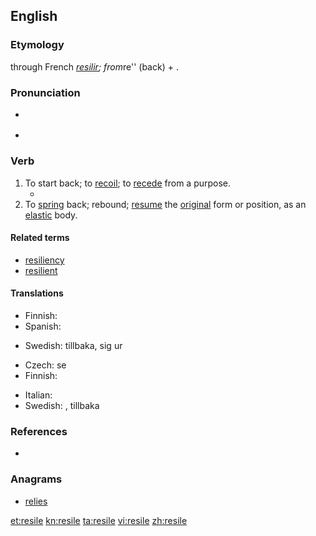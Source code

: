 ==English==
{{was wotd|2009|May|3}}

===Etymology===
{{etyl|la}} {{term|resilio|resiliō|spring back|lang=la}} through French ''[[resilir]]; from ''re'' (back) + {{term|salio|saliō|I jump|lang=la}}.

===Pronunciation===
* {{a|US}} {{IPA|/rəˈzaɪl/|/riˈzaɪl/}}
* {{audio|en-us-resile.ogg|Audio (US)}}

===Verb===
{{en-verb|resiles|resiling|resiled}}

# To start back; to [[recoil]]; to [[recede]] from a purpose.
#* {{quote-book
|year=2007
|author=David Pollard et al.
|title=Constitutional and Administrative Law: Text with Materials
|isbn=019928637X
|page=594
|passage=If a legitimate expectation is established, it must be unfair for the public authority to '''resile''' from giving effect to that expectation, unless the wider interests of the public require that the public authority '''resiles''' in order properly to protect those wider interests.}}
# To [[spring]] back; rebound; [[resume]] the [[original]] form or position, as an [[elastic]] body.

====Related terms====
* [[resiliency]]
* [[resilient]]

====Translations====
{{trans-top|to start back; recoil}}
* Finnish: {{t+|fi|vetäytyä}}
* Spanish: {{t-|es|retroceder}}
{{trans-mid}}
* Swedish: {{t+|sv|rygga}} tillbaka,  {{t+|sv|dra}} sig ur
{{trans-bottom}}

{{trans-top|to spring back; rebound}}
* Czech: {{t+|cs|vrátit}} se
* Finnish: {{t-|fi|palautua}}
{{trans-mid}}
* Italian: {{t-|it|retrocedere}}
* Swedish: {{t-|sv|rekylera}},  {{t-|sv|studsa}} tillbaka
{{trans-bottom}}

===References===
* {{R:Webster 1913}}

===Anagrams===
* [[relies#English|relies]]

[[et:resile]]
[[kn:resile]]
[[ta:resile]]
[[vi:resile]]
[[zh:resile]]